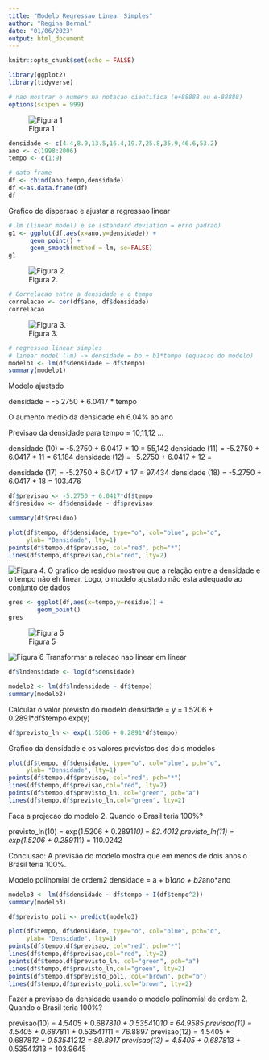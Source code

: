 ```yaml
---
title: "Modelo Regressao Linear Simples"
author: "Regina Bernal"
date: "01/06/2023"
output: html_document
---
```


```r
knitr::opts_chunk$set(echo = FALSE)
```

```r
library(ggplot2)
library(tidyverse)
```

```r
# nao mostrar o numero na notacao cientifica (e+88888 ou e-88888)
options(scipen = 999)
```

![Figura 1](C:/Users/logonrmlocal/Documents/fiap-mba-dts/Statistics with R/Class 06/figura1_densidade_celular.png)
```r
densidade <- c(4.4,8.9,13.5,16.4,19.7,25.8,35.9,46.6,53.2)
ano <- c(1998:2006)
tempo <- c(1:9)

# data frame
df <- cbind(ano,tempo,densidade)
df <-as.data.frame(df)
df

```

Grafico de dispersao e ajustar a regressao linear

```r
# lm (linear model) e se (standard deviation = erro padrao)
g1 <- ggplot(df,aes(x=ano,y=densidade)) +
      geom_point() +
      geom_smooth(method = lm, se=FALSE)
g1
```

![Figura 2.](C:/Users/logonrmlocal/Documents/fiap-mba-dts/Statistics with R/Class 06//figura2_correlacao_Pearson.png)


```r
# Correlacao entre a densidade e o tempo
correlacao <- cor(df$ano, df$densidade)
correlacao
```

![Figura 3.](C:/Users/logonrmlocal/Documents/fiap-mba-dts/Statistics with R/Class 06/figura3_regressao_linear_simples.png)
```r
# regressao linear simples 
# linear model (lm) -> densidade = bo + b1*tempo (equacao do modelo)
modelo1 <- lm(df$densidade ~ df$tempo)
summary(modelo1)
```

Modelo ajustado

densidade = -5.2750 + 6.0417 * tempo

O aumento medio da densidade eh 6.04% ao ano

Previsao da densidade para tempo = 10,11,12 ... 

densidade (10) = -5.2750 + 6.0417 * 10 = 55,142
densidade (11) = -5.2750 + 6.0417 * 11 = 61.184
densidade (12) = -5.2750 + 6.0417 * 12 = 

densidade (17) = -5.2750 + 6.0417 * 17 = 97.434
densidade (18) = -5.2750 + 6.0417 * 18 = 103.476


```r
df$previsao <- -5.2750 + 6.0417*df$tempo
df$residuo <- df$densidade - df$previsao

```

```r
summary(df$residuo)
```


```r
plot(df$tempo, df$densidade, type="o", col="blue", pch="o",
     ylab= "Densidade", lty=1)
points(df$tempo,df$previsao, col="red", pch="*")
lines(df$tempo,df$previsao,col="red", lty=2)
```

![Figura 4.](C:/Users/logonrmlocal/Documents/fiap-mba-dts/Statistics with R/Class 06//figura4_residuo_adequado.png)
O grafico de residuo mostrou que 
a relação entre a densidade e o tempo não eh linear.
Logo, o modelo ajustado não esta adequado ao conjunto de dados

```r
gres <- ggplot(df,aes(x=tempo,y=residuo)) +
        geom_point()
gres

```


![Figura 5](C:/Users/logonrmlocal/Documents/fiap-mba-dts/Statistics with R/Class 06//figura5_residuo_nao_adequado.png)

![Figura 6](C:/Users/logonrmlocal/Documents/fiap-mba-dts/Statistics with R/Class 06//figura6_relacao_linear.png)
Transformar a relacao nao linear em linear

```r
df$lndensidade <- log(df$densidade)
```

```r
modelo2 <- lm(df$lndensidade ~ df$tempo)
summary(modelo2)
```

Calcular o valor previsto do modelo
densidade = y = 1.5206 + 0.2891*df$tempo
exp(y)

```r
df$previsto_ln <- exp(1.5206 + 0.2891*df$tempo)
```

Grafico da densidade e os valores previstos dos dois modelos

```r
plot(df$tempo, df$densidade, type="o", col="blue", pch="o",
     ylab= "Densidade", lty=1)
points(df$tempo,df$previsao, col="red", pch="*")
lines(df$tempo,df$previsao,col="red", lty=2)
points(df$tempo,df$previsto_ln, col="green", pch="a")
lines(df$tempo,df$previsto_ln,col="green", lty=2)

```
Faca a projecao do modelo 2. Quando o Brasil teria 100%?

previsto_ln(10) = exp(1.5206 + 0.2891*10) = 82.4012
previsto_ln(11) = exp(1.5206 + 0.2891*11) = 110.0242

Conclusao: A previsão do modelo mostra que em menos de dois
anos o Brasil teria 100%.

Modelo polinomial de ordem2
densidade = a + b1*ano + b2*ano*ano

```r
modelo3 <- lm(df$densidade ~ df$tempo + I(df$tempo^2))
summary(modelo3)
```
```r
df$previsto_poli <- predict(modelo3)

```

```r
plot(df$tempo, df$densidade, type="o", col="blue", pch="o",
     ylab= "Densidade", lty=1)
points(df$tempo,df$previsao, col="red", pch="*")
lines(df$tempo,df$previsao,col="red", lty=2)
points(df$tempo,df$previsto_ln, col="green", pch="a")
lines(df$tempo,df$previsto_ln,col="green", lty=2)
points(df$tempo,df$previsto_poli, col="brown", pch="b")
lines(df$tempo,df$previsto_poli,col="brown", lty=2)

```
Fazer a previsao da densidade usando o modelo polinomial
de ordem 2. Quando o Brasil teria 100%?

previsao(10) = 4.5405 + 0.6878*10 + 0.5354*10*10 = 64.9585
previsao(11) = 4.5405 + 0.6878*11 + 0.5354*11*11 = 76.8897
previsao(12) = 4.5405 + 0.6878*12 + 0.5354*12*12 = 89.8917
previsao(13) = 4.5405 + 0.6878*13 + 0.5354*13*13 = 103.9645




